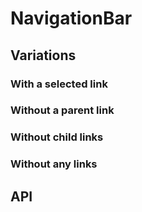 
<Meta title="Components/NavigationBar" component={NavigationBar} />

# NavigationBar

<Preview>
  <Story name="Base component">
    <NavigationBar 
      parentLink={navigationBarFixture.parentLink}
      childLinks={navigationBarFixture.childLinks}
      theme={knobs.select('theme', ['dark', 'light'], navigationBarFixture.theme, 'Presentation')}
    />
  </Story>
</Preview>

## Variations

### With a selected link

<Preview>
  <Story name="With a selected link">
    <NavigationBar 
      parentLink={navigationBarFixture.parentLink}
      childLinks={navigationBarFixture.childLinks}
      selectedUrl={navigationBarFixture.selectedUrl}
    />
  </Story>
</Preview>

### Without a parent link

<Preview>
  <Story name="Without a parent link">
    <NavigationBar 
      childLinks={navigationBarFixture.childLinks}
    />
  </Story>
</Preview>

### Without child links

<Preview>
  <Story name="Without child links">
    <NavigationBar 
      parentLink={navigationBarFixture.parentLink}
    />
  </Story>
</Preview>

### Without any links

<Preview>
  <Story name="Without any links">
    <NavigationBar />
  </Story>
</Preview>

## API

<ArgsTable of={NavigationBar} />
